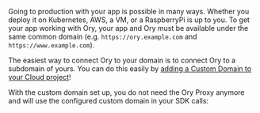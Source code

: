 Going to production with your app is possible in many ways. Whether you deploy it on Kubernetes, AWS, a VM, or a RaspberryPi is up
to you. To get your app working with Ory, your app and Ory must be available under the same common domain (e.g.
`https://ory.example.com` and `https://www.example.com`).

The easiest way to connect Ory to your domain is to connect Ory to a subdomain of yours. You can do this easily by
[adding a Custom Domain to your Cloud project](../custom-domains.mdx)!

With the custom domain set up, you do not need the Ory Proxy anymore and will use the configured custom domain in your SDK calls:
